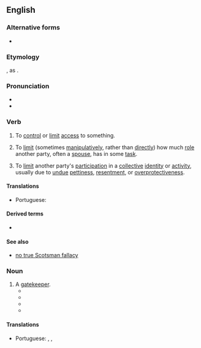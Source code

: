 ==English==

===Alternative forms===
* {{l|en|gate-keep}}

===Etymology===
{{compound|en|gate|keep}}, as {{back-formation|en|gatekeeper|nocap=1}}.

===Pronunciation===
* {{IPA|en|/ˈɡeɪt.kiːp/}}
* {{audio|en|En-au-gatekeep.ogg|Audio (AU)}}

===Verb===
{{en-verb|gatekeeps|gatekeeping|gatekept}}

# To [[control]] or [[limit]] [[access]] to something.
# {{lb|en|sociology}} To [[limit]] (sometimes [[manipulatively]], rather than [[directly]]) how much [[role]] another party, often a [[spouse]], has in some [[task]].
# {{lb|en|by extension|slang|internet}} To [[limit]] another party's [[participation]] in a [[collective]] [[identity]] or [[activity]], usually due to [[undue]] [[pettiness]], [[resentment]], or [[overprotectiveness]].

====Translations====
{{trans-top|}}
* Portuguese: {{t+|pt|porteirar}}
{{trans-bottom}}

====Derived terms====
* {{l|en|gate-keepy}}

====See also====
* [[no true Scotsman fallacy]]

===Noun===
{{en-noun}}

# A [[gatekeeper]].
#* {{quote-book|en|title=Wine of Ssatan a Novel of the First Crusade|page=129|author=Laverne Gay|year=1949|passage= Similar remarks had passed the cherry-stained lips a hundred times, and this one was brought on just after the '''gatekeep''' at the north postern of Bull Joy had slyly given the wink behind "her husband's" broad back.}}
#* {{quote-book|en|title=Dust Devils in the Great Desert|author=Donald M. Hines|year=1969|passage=A gentleman stopped his horse at a toll-gate and not seeing the '''gatekeep''' went into the house.}}
#* {{quote-book|en|title=Chase the Heart|page=278|author=Maggie Osborne|year=1987|passage=Though there was a moment of anxiety, a generous bribe persuaded the '''gatekeep''' to overlook their expired passports and they rode into Calais.}}
#* {{quote-book|en|title=A Clever Girl|author=Jeannie Troll|year=2017|passage=“At least those doxies don't fancy themselves the '''gatekeeps''' of God, like the priest.” Margit said.}}

====Translations====
{{trans-top|}}
* Portuguese: {{t+|pt|porteirador|m}}, {{t+|pt|porteiradora|f}}, {{t+|pt|porteiradore|n}}
{{trans-bottom}}